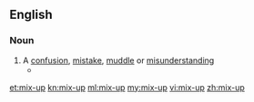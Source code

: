 {{also|mix up}}
==English==

===Noun===
{{en-noun|head=[[mix]]-[[up]]}}

# A [[confusion]], [[mistake]], [[muddle]] or [[misunderstanding]]
#*{{quote-news
|year=2011
|date=October 1
|author=Phil McNulty
|title=Everton   0 - 2   Liverpool
|work=BBC Sport
|url=http://news.bbc.co.uk/sport2/hi/football/eng_prem/15045708.stm
|page=
|passage=Everton were, perhaps understandably, deflated at the setback and it was no surprise when Suarez added Liverpool's second after 82 minutes. Distin and Baines were involved in a '''mix-up''' as the Uruguayan advanced into the area, and he was not about to pass up the gift to shoot low past Howard.}}

[[et:mix-up]]
[[kn:mix-up]]
[[ml:mix-up]]
[[my:mix-up]]
[[vi:mix-up]]
[[zh:mix-up]]
